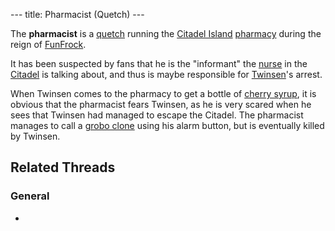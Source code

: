 ---
title: Pharmacist (Quetch)
---

{{twinsunica import}}{{Infobox Character
 |image=pharmacistquetch.JPG
 |race=Quetch
 |gender=Male
 |size=average
 |age=Adult
 |magical=no
 |lba1=yes
 |lba2=
 |occupation=
 |requires=
 |amount=
 |fam1=
 |fam2=
 |planet=
 |island=
 |building=
}}

The '''pharmacist''' is a [[quetch]] running the [[Citadel Island]] [[pharmacy]] during the reign of [[FunFrock]].

It has been suspected by fans that he is the "informant" the [[nurse]] in the [[Citadel]] is talking about, and thus is maybe responsible for [[Twinsen]]'s arrest.

When Twinsen comes to the pharmacy to get a bottle of [[cherry syrup]], it is obvious that the pharmacist fears Twinsen, as he is very scared when he sees that Twinsen had managed to escape the Citadel. The pharmacist manages to call a [[grobo clone]] using his alarm button, but is eventually killed by Twinsen.

== Related Threads ==
=== General ===
* {{thread|id=4111|title=Pharmacist's relation in the telling of the dream.}}

<!-- remove these category links when they're all automated by categorizers...
[[Category: Quetches]]
[[Category: Male characters]]
[[Category: Average characters]]
[[Category: Adult characters]]
[[Category: Citadel Island inhabitants]] -->